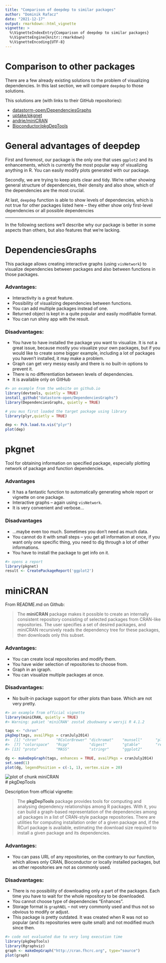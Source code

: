 ---
title: "Comparison of deepdep to similar packages"
author: "Dominik Rafacz"
date: "2021-12-17"
output: rmarkdown::html_vignette
vignette: >
  %\VignetteIndexEntry{Comparison of deepdep to similar packages}
  %\VignetteEngine{knitr::rmarkdown}
  %\VignetteEncoding{UTF-8}
---




# Comparison to other packages

There are a few already existing solutions to the problem of visualizing dependencies. In this last section, we will compare `deepdep` to those solutions.

This solutions are (with links to their GitHub repositories):

* [datastorm-open/DependenciesGraphs](https://github.com/datastorm-open/DependenciesGraphs)
* [uptake/pkgnet](https://github.com/uptake/pkgnet)
* [andrie/miniCRAN](https://github.com/andrie/miniCRAN)
* [Bioconductor/pkgDepTools](https://github.com/Bioconductor/pkgDepTools)

# General advantages of deepdep

First and foremost, our package is the only one that uses `ggplot2` and its enhancements, which is currently the most popular way of visualizing anything in R. You can easily modify plots generated with our package.

Secondly, we are trying to keep plots clear and tidy. We're rather showing general structure of dependencies, their density and also show, which of the dependencies are the most crucial.

At last, `deepdep` function is able to show levels of dependencies, which is not true for other packages listed here -- they either show only first-level dependencies or all possible dependencies

---

In the following sections we'll describe why our package is better in some aspects than others, but also features that we're lacking.

# DependenciesGraphs

This package allows creating interactive graphs (using `visNetwork`) to visualize dependencies between packages and also between functions in those packages.

### Advantages:

* Interactivity is a great feature.
* Possibility of visualizing dependencies between functions.
* You can add multiple packages instead of one.
* Returned object is kept in a quite popular and easily modifiable format.
* You can run shiny app with the result.

### Disadvantages:

* You have to have installed the package you want to visualize. It is not a great issue, because mostly you visualize your own packages, but if you would like to create some bigger example, including a lot of packages you haven't installed, it may make a problem.
* Graph can get very messy easily and there is no built-in options to prevent it.
* There is no differentiation between levels of dependencies.
* It is available only on GitHub


```r
#> an example from the website on github.io
library(devtools, quietly = TRUE)
install_github("datastorm-open/DependenciesGraphs")
library(DependenciesGraphs, quietly = TRUE)

# you mus first loaded the target package using library
library(plyr,quietly = TRUE)

dep <- Pck.load.to.vis("plyr")
plot(dep)

```

# pkgnet

Tool for obtaining information on specified package, especially plotting network of package and function dependencies.

### Advantages
* It has a fantastic function to automatically generating whole report or vignette on one package.
* Interactive graphs -- again using `visNetwork`.
* It is very convenient and verbose...

### Disadvantages
* ...maybe even too much. Sometimes you don't need as much data.
* You cannot do it with small steps -- you get all information at once, if you want only one specific thing, you need to dig through a lot of other informations.
* You have to install the package to get info on it.


```r
#> opens a report
library(pkgnet)
result <- CreatePackageReport('ggplot2')

```
# miniCRAN
From README.md on Github:

> The **miniCRAN** package makes it possible to create an internally consistent repository consisting of selected packages from CRAN-like repositories. The user specifies a set of desired packages, and miniCRAN recursively reads the dependency tree for these packages, then downloads only this subset.

### Advantages:
* You can create local repositories and modify them.
* You have wider selection of repositories to choose from.
* Graph in an igraph.
* You can visualize multiple packages at once.

### Disadvantages:
* No built-in package support for other plots than base. Which are not very pretty.


```r
#> an example from official vignette
library(miniCRAN, quietly = TRUE)
#> Warning: pakiet 'miniCRAN' został zbudowany w wersji R 4.1.2

tags <- "chron"
pkgDep(tags, availPkgs = cranJuly2014)
#>  [1] "chron"        "RColorBrewer" "dichromat"    "munsell"      "plyr"         "labeling"    
#>  [7] "colorspace"   "Rcpp"         "digest"       "gtable"       "reshape2"     "scales"      
#> [13] "proto"        "MASS"         "stringr"      "ggplot2"

dg <- makeDepGraph(tags, enhances = TRUE, availPkgs = cranJuly2014)
set.seed(1)
plot(dg, legendPosition = c(-1, 1), vertex.size = 20)
```

<img src="miniCRAN-1.png" title="plot of chunk miniCRAN" alt="plot of chunk miniCRAN" style="display: block; margin: auto;" />
# pkgDepTools

Description from official vignette:

> The **pkgDepTools** package provides tools for computing and
analysing dependency relationships among R packages.  With it, you can
build a graph-based representation of the dependencies among all
packages in a list of CRAN-style package repositories.  There are
utilities for computing installation order of a given package and, if
the RCurl package is available, estimating the download size required
to install a given package and its dependencies.

### Advantages:
* You can pass URL of any repositories, on the contrary to our function, which allows only CRAN, Bioconductor or locally installed packages, but as other repositories are not as commonly used.

### Disadvantages:
* There is no possibility of downloading only a part of the packages. Each time you have to wait for the whole repository to be downloaded.
* You cannot choose type of dependencies "Enhances".
* Storage format is `graphNEL` -- not very commonly used and thus not so obvious to modify or adjust.
* This package is pretty outdated. It was created when R was not so popular (and its repositories were quite small) and not modified much since then.


```r
#> code not evaluated due to very long execution time
library(pkgDepTools)
library(Rgraphviz)
graph <- makeDepGraph("http://cran.fhcrc.org", type="source")
plot(graph)
```
